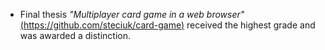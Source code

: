 

- Final thesis _"Multiplayer card game in a web browser"_ [(https://github.com/steciuk/card-game)](https://github.com/steciuk/card-game) received the highest grade and was awarded a distinction.
